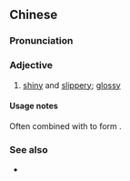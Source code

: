 ==Chinese==
{{zh-forms|alt=滑脟脟}}

===Pronunciation===
{{zh-pron
|c=waat6 lyut1 lyut1
|ca=zh-yue-滑捋捋.ogg
|cat=a
}}

===Adjective===
{{zh-adj}}

# {{lb|zh|Cantonese}} [[shiny]] and [[slippery]]; [[glossy]]

====Usage notes====
Often combined with {{zh-l|白雪雪|tr=baak6 syut6-1 syut6-1}} to form {{lang|zh|白雪雪，滑捋捋}}.

===See also===
* {{zh-l|滑溜溜}}

{{cln|zh|reduplications}}